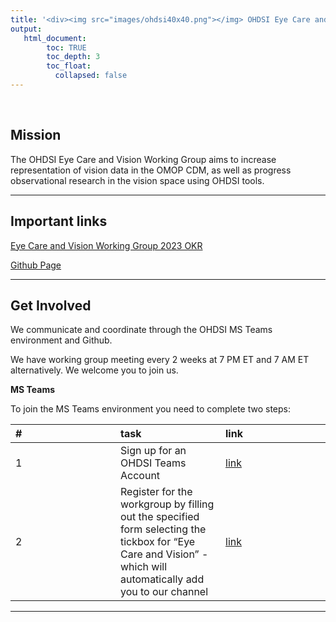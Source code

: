 ```yaml
---
title: '<div><img src="images/ohdsi40x40.png"></img> OHDSI Eye Care and Vision WG </div>'
output:
   html_document:
        toc: TRUE
        toc_depth: 3
        toc_float:
          collapsed: false
---
```


<br>

## **Mission**

The OHDSI Eye Care and Vision Working Group aims to increase representation of vision data in the OMOP CDM, as well as progress observational research in the vision space using OHDSI tools.


---

## **Important links**

[Eye Care and Vision Working Group 2023 OKR](https://www.ohdsi.org/wp-content/uploads/2023/02/Eye-Care-and-Vision-Research-2023.pdf)

[Github Page](https://github.com/will-0/EyeCareVisionWG)


---

## **Get Involved**

We communicate and coordinate through the OHDSI MS Teams environment and Github.

We have working group meeting every 2 weeks at 7 PM ET and 7 AM ET alternatively. We welcome you to join us.

**MS Teams**

To join the MS Teams environment you need to complete two steps:

| # | task | link | 
|:-|:-|:-|
| 1 | Sign up for an OHDSI Teams Account | [link](https://forms.office.com/Pages/ResponsePage.aspx?id=lAAPoyCRq0q6TOVQkCOy1ZyG6Ud_r2tKuS0HcGnqiQZUQ05MOU9BSzEwOThZVjNQVVFGTDNZRENONiQlQCN0PWcu)|
| 2 | Register for the workgroup by filling out the specified form selecting the tickbox for "Eye Care and Vision" - which will automatically add you to our channel | [link](https://forms.office.com/Pages/ResponsePage.aspx?id=lAAPoyCRq0q6TOVQkCOy1ZyG6Ud_r2tKuS0HcGnqiQZUOVJFUzBFWE1aSVlLN0ozR01MUVQ4T0RGNyQlQCN0PWcu)|


---